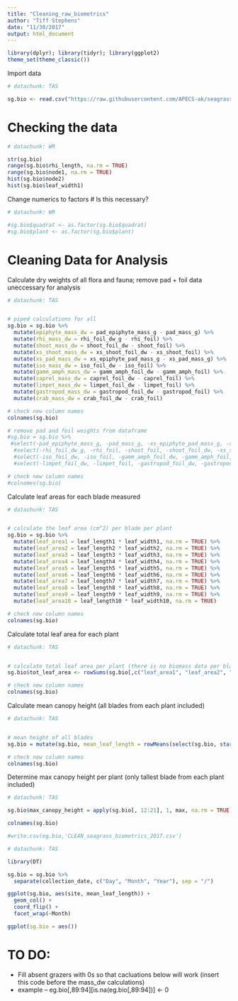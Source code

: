 ```yaml
---
title: "Cleaning_raw_biometrics"
author: "Tiff Stephens"
date: "11/30/2017"
output: html_document
---
```



```r
library(dplyr); library(tidyr); library(ggplot2)
theme_set(theme_classic())
```

Import data
```r
# datachunk: TAS

sg.bio <- read.csv("https://raw.githubusercontent.com/APECS-ak/seagrass_2017/master/RAW_seagrass_biometrics_2017.csv", stringsAsFactors = FALSE, header = TRUE)
```

# Checking the data
```r
# datachunk: WR

str(sg.bio)
range(sg.bio$rhi_length, na.rm = TRUE)
range(sg.bio$node1, na.rm = TRUE)
hist(sg.bio$node2)
hist(sg.bio$leaf_width1)
```

Change numerics to factors
# Is this necessary? 
```r
# datachunk: WR

#sg.bio$quadrat <- as.factor(sg.bio$quadrat)
#sg.bio$plant <- as.factor(sg.bio$plant)
```



# Cleaning Data for Analysis

Calculate dry weights of all flora and fauna; remove pad + foil data uneccessary for analysis
```r
# datachunk: TAS


# piped calculations for all
sg.bio = sg.bio %>% 
  mutate(epiphyte_mass_dw = pad_epiphyte_mass_g - pad_mass_g) %>%
  mutate(rhi_mass_dw = rhi_foil_dw_g - rhi_foil) %>%
  mutate(shoot_mass_dw = shoot_foil_dw - shoot_foil) %>%
  mutate(xs_shoot_mass_dw = xs_shoot_foil_dw - xs_shoot_foil) %>%
  mutate(xs_pad_mass_dw = xs_epiphyte_pad_mass_g - xs_pad_mass_g) %>%
  mutate(iso_mass_dw = iso_foil_dw - iso_foil) %>%
  mutate(gamm_amph_mass_dw = gamm_amph_foil_dw - gamm_amph_foil) %>%
  mutate(caprel_mass_dw = caprel_foil_dw - caprel_foil) %>%
  mutate(limpet_mass_dw = limpet_foil_dw - limpet_foil) %>%
  mutate(gastropod_mass_dw = gastropod_foil_dw - gastropod_foil) %>%
  mutate(crab_mass_dw = crab_foil_dw - crab_foil) 

# check new column names
colnames(sg.bio)

# remove pad and foil weights from dataframe 
#sg.bio = sg.bio %>% 
 #select(-pad_epiphyte_mass_g, -pad_mass_g, -xs_epiphyte_pad_mass_g, -xs_pad_mass_g) %>% #pads
  #select(-rhi_foil_dw_g, -rhi_foil, -shoot_foil, -shoot_foil_dw, -xs_shoot_foil_dw, -xs_shoot_foil) %>% #seagrass
  #select(-iso_foil_dw, -iso_foil, -gamm_amph_foil_dw, -gamm_amph_foil, -caprel_foil_dw, -caprel_foil, -crab_foil_dw, -crab_foil) %>% #crustaceans
  #select(-limpet_foil_dw, -limpet_foil, -gastropod_foil_dw, -gastropod_foil) #molluscs

# check new column names
#colnames(sg.bio)
```


Calculate leaf areas for each blade measured
```r
# datachunk: TAS


# calculate the leaf area (cm^2) per blade per plant
sg.bio = sg.bio %>% 
  mutate(leaf_area1 = leaf_length1 * leaf_width1, na.rm = TRUE) %>%
  mutate(leaf_area2 = leaf_length2 * leaf_width2, na.rm = TRUE) %>%
  mutate(leaf_area3 = leaf_length3 * leaf_width3, na.rm = TRUE) %>%
  mutate(leaf_area4 = leaf_length4 * leaf_width4, na.rm = TRUE) %>%
  mutate(leaf_area5 = leaf_length5 * leaf_width5, na.rm = TRUE) %>%
  mutate(leaf_area6 = leaf_length6 * leaf_width6, na.rm = TRUE) %>%
  mutate(leaf_area7 = leaf_length7 * leaf_width7, na.rm = TRUE) %>%
  mutate(leaf_area8 = leaf_length8 * leaf_width8, na.rm = TRUE) %>%
  mutate(leaf_area9 = leaf_length9 * leaf_width9, na.rm = TRUE) %>%
  mutate(leaf_area10 = leaf_length10 * leaf_width10, na.rm = TRUE)

# check new column names
colnames(sg.bio)
```

Calculate total leaf area for each plant
```r
# datachunk: TAS


# calculate total leaf area per plant (there is no biomass data per blade so need to combine all blades)
sg.bio$tot_leaf_area <- rowSums(sg.bio[,c("leaf_area1", "leaf_area2", "leaf_area3", "leaf_area4", "leaf_area5", "leaf_area6", "leaf_area7", "leaf_area8", "leaf_area9", "leaf_area10")], na.rm = TRUE)

# check new column names
colnames(sg.bio)
```

Calculate mean canopy height (all blades from each plant included)
```r
# datachunk: TAS


# mean height of all blades
sg.bio = mutate(sg.bio, mean_leaf_length = rowMeans(select(sg.bio, starts_with("leaf_length")), na.rm = TRUE))

# check new column names
colnames(sg.bio)
```

Determine max canopy height per plant (only tallest blade from each plant included)
```r
# datachunk: TAS

sg.bio$max_canopy_height = apply(sg.bio[, 12:21], 1, max, na.rm = TRUE)

colnames(sg.bio)
```

```r
#write.csv(eg.bio,'CLEAN_seagrass_biometrics_2017.csv')
```



```r
# datachunk: TAS 

library(DT) 

sg.bio = sg.bio %>%
  separate(collection_date, c("Day", "Month", "Year"), sep = "/")

ggplot(sg.bio, aes(site, mean_leaf_length)) +
  geom_col() +
  coord_flip() +
  facet_wrap(~Month)


```


```r

ggplot(sg.bio = aes())
```










# TO DO: 

+ Fill absent grazers with 0s so that cacluations below will work (insert this code before the mass_dw calculations)
+ example -- eg.bio[,89:94][is.na(eg.bio[,89:94])] <- 0

























